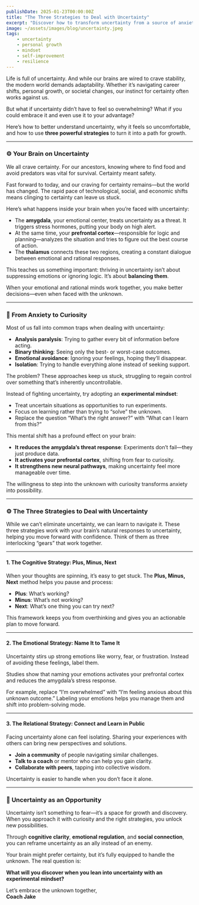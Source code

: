 ```yaml
---
publishDate: 2025-01-23T00:00:00Z
title: "The Three Strategies to Deal with Uncertainty"
excerpt: "Discover how to transform uncertainty from a source of anxiety into an opportunity for growth with these three powerful strategies."
image: ~/assets/images/blog/uncertainty.jpeg
tags:
    - uncertainty
    - personal growth
    - mindset
    - self-improvement
    - resilience
---
```


Life is full of uncertainty. And while our brains are wired to crave stability, the modern world demands adaptability. Whether it’s navigating career shifts, personal growth, or societal changes, our instinct for certainty often works against us.

But what if uncertainty didn’t have to feel so overwhelming? What if you could embrace it and even use it to your advantage?

Here’s how to better understand uncertainty, why it feels so uncomfortable, and how to use **three powerful strategies** to turn it into a path for growth.

---

### ⚙️ **Your Brain on Uncertainty**

We all crave certainty. For our ancestors, knowing where to find food and avoid predators was vital for survival. Certainty meant safety.

Fast forward to today, and our craving for certainty remains—but the world has changed. The rapid pace of technological, social, and economic shifts means clinging to certainty can leave us stuck.

Here’s what happens inside your brain when you’re faced with uncertainty:

- The **amygdala**, your emotional center, treats uncertainty as a threat. It triggers stress hormones, putting your body on high alert.
- At the same time, your **prefrontal cortex**—responsible for logic and planning—analyzes the situation and tries to figure out the best course of action.
- The **thalamus** connects these two regions, creating a constant dialogue between emotional and rational responses.

This teaches us something important: thriving in uncertainty isn’t about suppressing emotions or ignoring logic. It’s about **balancing them**.

When your emotional and rational minds work together, you make better decisions—even when faced with the unknown.

---

### 🔄 **From Anxiety to Curiosity**

Most of us fall into common traps when dealing with uncertainty:

- **Analysis paralysis**: Trying to gather every bit of information before acting.  
- **Binary thinking**: Seeing only the best- or worst-case outcomes.  
- **Emotional avoidance**: Ignoring your feelings, hoping they’ll disappear.  
- **Isolation**: Trying to handle everything alone instead of seeking support.  

The problem? These approaches keep us stuck, struggling to regain control over something that’s inherently uncontrollable.

Instead of fighting uncertainty, try adopting an **experimental mindset**:

- Treat uncertain situations as opportunities to run experiments.  
- Focus on learning rather than trying to “solve” the unknown.  
- Replace the question “What’s the right answer?” with “What can I learn from this?”

This mental shift has a profound effect on your brain:

- **It reduces the amygdala’s threat response**: Experiments don’t fail—they just produce data.  
- **It activates your prefrontal cortex**, shifting from fear to curiosity.  
- **It strengthens new neural pathways**, making uncertainty feel more manageable over time.

The willingness to step into the unknown with curiosity transforms anxiety into possibility.

---

### ⚙️ **The Three Strategies to Deal with Uncertainty**

While we can’t eliminate uncertainty, we can learn to navigate it. These three strategies work with your brain’s natural responses to uncertainty, helping you move forward with confidence. Think of them as three interlocking “gears” that work together.

---

#### **1. The Cognitive Strategy: Plus, Minus, Next**  
When your thoughts are spinning, it’s easy to get stuck. The **Plus, Minus, Next** method helps you pause and process:

- **Plus**: What’s working?  
- **Minus**: What’s not working?  
- **Next**: What’s one thing you can try next?

This framework keeps you from overthinking and gives you an actionable plan to move forward.

---

#### **2. The Emotional Strategy: Name It to Tame It**  
Uncertainty stirs up strong emotions like worry, fear, or frustration. Instead of avoiding these feelings, label them.

Studies show that naming your emotions activates your prefrontal cortex and reduces the amygdala’s stress response.

For example, replace “I’m overwhelmed” with “I’m feeling anxious about this unknown outcome.” Labeling your emotions helps you manage them and shift into problem-solving mode.

---

#### **3. The Relational Strategy: Connect and Learn in Public**  
Facing uncertainty alone can feel isolating. Sharing your experiences with others can bring new perspectives and solutions.

- **Join a community** of people navigating similar challenges.  
- **Talk to a coach** or mentor who can help you gain clarity.  
- **Collaborate with peers**, tapping into collective wisdom.

Uncertainty is easier to handle when you don’t face it alone.

---

### 🌱 **Uncertainty as an Opportunity**

Uncertainty isn’t something to fear—it’s a space for growth and discovery. When you approach it with curiosity and the right strategies, you unlock new possibilities.

Through **cognitive clarity**, **emotional regulation**, and **social connection**, you can reframe uncertainty as an ally instead of an enemy.

Your brain might prefer certainty, but it’s fully equipped to handle the unknown. The real question is:

**What will you discover when you lean into uncertainty with an experimental mindset?**

Let’s embrace the unknown together,  
**Coach Jake**
